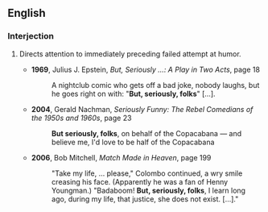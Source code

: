 ==English==
{{rfm}}

===Interjection===
{{en-interj|head=[[but]] [[seriously]] [[folks]]}}

# {{context|idiomatic|lang=en}} Directs attention to immediately preceding failed attempt at humor.
#* '''1969''', Julius J. Epstein, ''But, Seriously ...: A Play in Two Acts'', page 18
#*: A nightclub comic who gets off a bad joke, nobody laughs, but he goes right on with: "'''But, seriously, folks'''" […].
#* '''2004''', Gerald Nachman, ''Seriously Funny: The Rebel Comedians of the 1950s and 1960s'', page 23
#*: '''But seriously, folks''', on behalf of the Copacabana — and believe me, I'd love to be half of the Copacabana
#* '''2006''', Bob Mitchell, ''Match Made in Heaven'', page 199
#*: "Take my life, … please," Colombo continued, a wry smile creasing his face. (Apparently he was a fan of Henny Youngman.) "Badaboom! '''But, seriously, folks''', I learn long ago, during my life, that justice, she does not exist. […]."